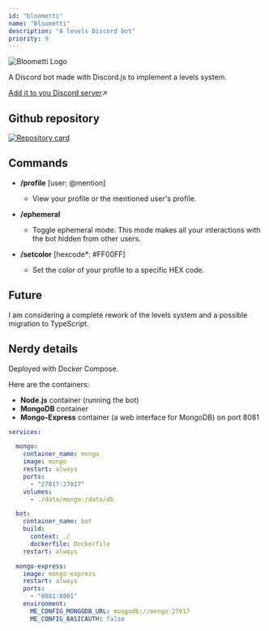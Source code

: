 ```yaml
---
id: "bloometti"
name: "Bloometti"
description: "A levels Discord bot"
priority: 9
---
```

![Bloometti Logo](https://github.com/ariannelafraise/Bloometti/raw/main/media/bloometti.png)

A Discord bot made with Discord.js to implement a levels system.

[Add it to you Discord server](https://discord.com/oauth2/authorize?client_id=486158492026142725&permissions=139586816000&integration_type=0&scope=bot+applications.commands)↗

## Github repository
[![Repository card](https://github-readme-stats.vercel.app/api/pin/?username=ariannelafraise&repo=Bloometti)](https://github.com/ariannelafraise/Bloometti)

## Commands
- **/profile** [user: @mention]
    - View your profile or the mentioned user's profile.

- **/ephemeral**
    - Toggle ephemeral mode. This mode makes all your interactions with the bot hidden from other users.

- **/setcolor** [hexcode*: #FF00FF]
    - Set the color of your profile to a specific HEX code.

## Future
I am considering a complete rework of the levels system and a possible migration to TypeScript.

## Nerdy details
Deployed with Docker Compose.

Here are the containers:
- **Node.js** container (running the bot)
- **MongoDB** container
- **Mongo-Express** container (a web interface for MongoDB) on port 8081

```yml
services:

  mongo:
    container_name: mongo
    image: mongo
    restart: always
    ports:
      - "27017:27017"
    volumes:
      - ./data/mongo:/data/db

  bot:
    container_name: bot
    build:
      context: ./
      dockerfile: Dockerfile
    restart: always

  mongo-express:
    image: mongo-express
    restart: always
    ports:
      - "8081:8081"
    environment:
      ME_CONFIG_MONGODB_URL: mongodb://mongo:27017
      ME_CONFIG_BASICAUTH: false
```